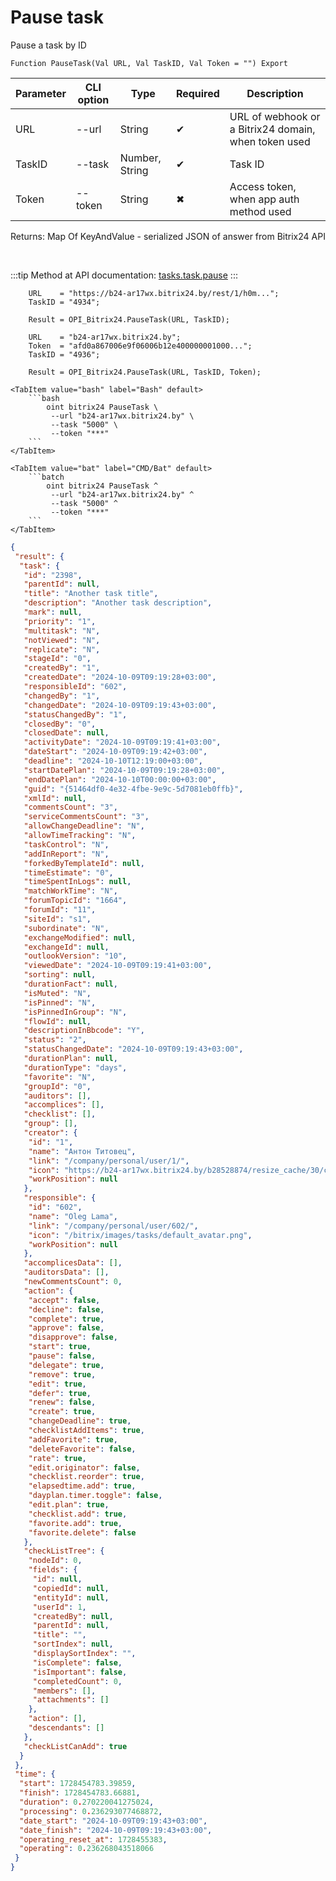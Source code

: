 ﻿---
sidebar_position: 12
---


# Pause task
 Pause a task by ID



`Function PauseTask(Val URL, Val TaskID, Val Token = "") Export`

  | Parameter | CLI option | Type | Required | Description |
  |-|-|-|-|-|
  | URL | --url | String | &#x2714; | URL of webhook or a Bitrix24 domain, when token used |
  | TaskID | --task | Number, String | &#x2714; | Task ID |
  | Token | --token | String | &#x2716; | Access token, when app auth method used |

  
  Returns:  Map Of KeyAndValue - serialized JSON of answer from Bitrix24 API

<br/>

:::tip
Method at API documentation: [tasks.task.pause](https://dev.1c-bitrix.ru/rest_help/tasks/task/tasks/tasks_task_pause.php)
:::
<br/>



```bsl title="1C:Enterprise/OneScript code example"
    URL    = "https://b24-ar17wx.bitrix24.by/rest/1/h0m...";
    TaskID = "4934";

    Result = OPI_Bitrix24.PauseTask(URL, TaskID);

    URL    = "b24-ar17wx.bitrix24.by";
    Token  = "afd0a867006e9f06006b12e400000001000...";
    TaskID = "4936";

    Result = OPI_Bitrix24.PauseTask(URL, TaskID, Token);
```
 

 <Tabs>
  
    <TabItem value="bash" label="Bash" default>
        ```bash
            oint bitrix24 PauseTask \
             --url "b24-ar17wx.bitrix24.by" \
             --task "5000" \
             --token "***"
        ```
    </TabItem>
  
    <TabItem value="bat" label="CMD/Bat" default>
        ```batch
            oint bitrix24 PauseTask ^
             --url "b24-ar17wx.bitrix24.by" ^
             --task "5000" ^
             --token "***"
        ```
    </TabItem>
</Tabs>


```json title="Result"
{
 "result": {
  "task": {
   "id": "2398",
   "parentId": null,
   "title": "Another task title",
   "description": "Another task description",
   "mark": null,
   "priority": "1",
   "multitask": "N",
   "notViewed": "N",
   "replicate": "N",
   "stageId": "0",
   "createdBy": "1",
   "createdDate": "2024-10-09T09:19:28+03:00",
   "responsibleId": "602",
   "changedBy": "1",
   "changedDate": "2024-10-09T09:19:43+03:00",
   "statusChangedBy": "1",
   "closedBy": "0",
   "closedDate": null,
   "activityDate": "2024-10-09T09:19:41+03:00",
   "dateStart": "2024-10-09T09:19:42+03:00",
   "deadline": "2024-10-10T12:19:00+03:00",
   "startDatePlan": "2024-10-09T09:19:28+03:00",
   "endDatePlan": "2024-10-10T00:00:00+03:00",
   "guid": "{51464df0-4e32-4fbe-9e9c-5d7081eb0ffb}",
   "xmlId": null,
   "commentsCount": "3",
   "serviceCommentsCount": "3",
   "allowChangeDeadline": "N",
   "allowTimeTracking": "N",
   "taskControl": "N",
   "addInReport": "N",
   "forkedByTemplateId": null,
   "timeEstimate": "0",
   "timeSpentInLogs": null,
   "matchWorkTime": "N",
   "forumTopicId": "1664",
   "forumId": "11",
   "siteId": "s1",
   "subordinate": "N",
   "exchangeModified": null,
   "exchangeId": null,
   "outlookVersion": "10",
   "viewedDate": "2024-10-09T09:19:41+03:00",
   "sorting": null,
   "durationFact": null,
   "isMuted": "N",
   "isPinned": "N",
   "isPinnedInGroup": "N",
   "flowId": null,
   "descriptionInBbcode": "Y",
   "status": "2",
   "statusChangedDate": "2024-10-09T09:19:43+03:00",
   "durationPlan": null,
   "durationType": "days",
   "favorite": "N",
   "groupId": "0",
   "auditors": [],
   "accomplices": [],
   "checklist": [],
   "group": [],
   "creator": {
    "id": "1",
    "name": "Антон Титовец",
    "link": "/company/personal/user/1/",
    "icon": "https://b24-ar17wx.bitrix24.by/b28528874/resize_cache/30/c0120a8d7c10d63c83e32398d1ec4d9e/main/d7e/d7e99cf556e4ab676463dae2c00ddfbb/a7e0af6899300e3c684caeca5c334d81.jpg",
    "workPosition": null
   },
   "responsible": {
    "id": "602",
    "name": "Oleg Lama",
    "link": "/company/personal/user/602/",
    "icon": "/bitrix/images/tasks/default_avatar.png",
    "workPosition": null
   },
   "accomplicesData": [],
   "auditorsData": [],
   "newCommentsCount": 0,
   "action": {
    "accept": false,
    "decline": false,
    "complete": true,
    "approve": false,
    "disapprove": false,
    "start": true,
    "pause": false,
    "delegate": true,
    "remove": true,
    "edit": true,
    "defer": true,
    "renew": false,
    "create": true,
    "changeDeadline": true,
    "checklistAddItems": true,
    "addFavorite": true,
    "deleteFavorite": false,
    "rate": true,
    "edit.originator": false,
    "checklist.reorder": true,
    "elapsedtime.add": true,
    "dayplan.timer.toggle": false,
    "edit.plan": true,
    "checklist.add": true,
    "favorite.add": true,
    "favorite.delete": false
   },
   "checkListTree": {
    "nodeId": 0,
    "fields": {
     "id": null,
     "copiedId": null,
     "entityId": null,
     "userId": 1,
     "createdBy": null,
     "parentId": null,
     "title": "",
     "sortIndex": null,
     "displaySortIndex": "",
     "isComplete": false,
     "isImportant": false,
     "completedCount": 0,
     "members": [],
     "attachments": []
    },
    "action": [],
    "descendants": []
   },
   "checkListCanAdd": true
  }
 },
 "time": {
  "start": 1728454783.39859,
  "finish": 1728454783.66881,
  "duration": 0.270220041275024,
  "processing": 0.236293077468872,
  "date_start": "2024-10-09T09:19:43+03:00",
  "date_finish": "2024-10-09T09:19:43+03:00",
  "operating_reset_at": 1728455383,
  "operating": 0.236268043518066
 }
}
```
